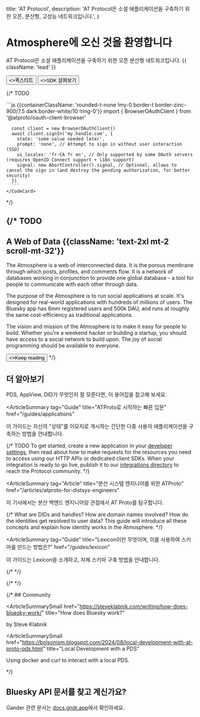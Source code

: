 
  title: 'AT Protocol',
  description:
    'AT Protocol은 소셜 애플리케이션을 구축하기 위한 오픈, 분산형, 고성능 네트워크입니다.',
}


<HeroPattern />

# Atmosphere에 오신 것을 환영합니다

AT Protocol은 소셜 애플리케이션을 구축하기 위한 오픈 분산형 네트워크입니다. {{ className: 'lead' }}

<div className="not-prose mb-16 mt-6 flex gap-3">
  <Button href="/guides/applications" arrow="right">
    <>퀵스타트</>
  </Button>
  <Button href="/sdks" variant="outline">
    <>SDK 살펴보기</>
  </Button>
</div>

{/* TODO <Row>
  <Col>
      <Firehose />
  </Col>
  <Col>
    <CodeCard description="Single Sign-On in 5 minutes." href="/todo" icon={UserIcon}>
      ```js {{containerClassName: 'rounded-t-none !my-0 border-t border-zinc-900/7.5 dark:border-white/10 !ring-0'}}
      import { BrowserOAuthClient } from '@atproto/oauth-client-browser'

      const client = new BrowserOAuthClient()
      await client.signIn('my.handle.com', {
        state: 'some value needed later',
        prompt: 'none', // Attempt to sign in without user interaction (SSO)
        ui_locales: 'fr-CA fr en', // Only supported by some OAuth servers (requires OpenID Connect support + i18n support)
        signal: new AbortController().signal, // Optional, allows to cancel the sign in (and destroy the pending authorization, for better security)
      })
      ```
    </CodeCard>
  </Col>
</Row> */}

<Guides lang="ko" />

<Specs lang="ko" />

{/* TODO
---

## A Web of Data {{className: 'text-2xl mt-2 scroll-mt-32'}}

The Atmosphere is a web of interconnected data. It is the porous membrane through which posts, profiles, and comments flow.  It is a network of databases working in conjunction to provide one global database - a tool for people to communicate with each other through data.

The purpose of the Atmosphere is to run social applications at scale. It's designed for real-world applications with hundreds of millions of users. The Bluesky app has 6mm registered users and 500k DAU, and runs at roughly the same cost-efficiency as traditional applications.

The vision and mission of the Atmosphere is to make it easy for people to build. Whether you're a weekend hacker or building a startup, you should have access to a social network to build upon. The joy of social programming should be available to everyone.

<Button href="/quickstart" arrow="right">
  <>Keep reading</>
</Button> */}

## 더 알아보기

<div className="xl:grid grid-cols-2 gap-12 xl:max-w-none border-t border-zinc-900/5 dark:border-zinc-700 pt-10 mt-4">

<ArticleSummary tag="Guide" title="용어집" href="/guides/glossary">
  PDS, AppView, DID가 무엇인지 잘 모른다면, 이 용어집을 참고해 보세요.
</ArticleSummary>

<ArticleSummary
  tag="Guide"
  title="ATProto로 시작하는 빠른 입문"
  href="/guides/applications"
>
  이 가이드는 자신의 "상태"를 이모지로 게시하는 간단한 다중 사용자
  애플리케이션을 구축하는 방법을 안내합니다.
</ArticleSummary>

{/* TODO <ArticleSummary tag="Article" title="What happens when I like a post?" href="/articles/todo" >
To get started, create a new application in your [developer settings](#), then read about how to make requests for the resources you need to access using our HTTP APIs or dedicated client SDKs. When your integration is ready to go live, publish it to our [integrations directory](#) to reach the Protocol community.
</ArticleSummary> */}

<ArticleSummary
  tag="Article"
  title="분산 시스템 엔지니어를 위한 ATProto"
  href="/articles/atproto-for-distsys-engineers"
>
  이 기사에서는 분산 백엔드 엔지니어링 관점에서 AT Proto를 탐구합니다.
</ArticleSummary>

{/* <ArticleSummary tag="Guide" title="How do user identities work?" href="/guides/identity" >
What are DIDs and handles? How are domain names involved? How do the identities get resolved to user data? This guide will introduce all these concepts and explain how identity works in the Atmosphere.
</ArticleSummary> */}

<ArticleSummary
  tag="Guide"
  title="Lexicon이란 무엇이며, 이를 사용하여 스키마를 만드는 방법은?"
  href="/guides/lexicon"
>
  이 가이드는 Lexicon을 소개하고, 자체 스키마 구축 방법을 안내합니다.
</ArticleSummary>

</div>

<div className="flex flex-col xl:grid grid-cols-3 gap-12 xl:max-w-none border-t border-zinc-900/5 dark:border-zinc-700 pt-10 mt-4">

<ImageCard
  image={WebWithoutWallsPng}
  href="https://www.youtube.com/watch?v=F1sJW6nTP6E"
  title="벽 없는 웹 - React Universe 2024 강연"
  tag="Talk"
  description="React Universe Conf 2024에서 Dan Abramov가 AT Protocol을 소개한 강연"
/>

<ImageCard
  image={DotMediaInterviewPng}
  href="https://flipboard.video/w/ophhJTECuL7fcBNbUitV3q"
  title="Bluesky의 Jay Graber와 함께 아이덴티티의 재중심화"
  tag="Interview"
  description="Jay Graber와 Flipboard CEO Mike McCue가 소셜을 웹에 더 가깝게 만드는 방법에 대해 인터뷰한 내용"
/>

<ImageCard
  image={WhitepaperPng}
  href="https://arxiv.org/abs/2402.03239"
  title="Bluesky와 AT Protocol: 사용하기 쉬운 분산 소셜 미디어"
  tag="Whitepaper"
  description="Martin Kleppmann과 AT Protocol 팀이 작성한 백서"
/>

{/* <ImageCard image={TbdInterviewJpg} href="https://www.youtube.com/live/D5WVK7KfTAk" title="Bluesky の AT プロトコルでソーシャル インターネットを構築する" tag="Interview" description="AT プロトコルの仕組みに関する Dan Abramov 氏と TBD 氏によるインタビュー。このトピックを初めて知る人にとっては素晴らしい入門書です。" /> */}

{/* <ImageCard image={HowDoesBlueskyWorkBlogpostPng} href="https://steveklabnik.com/writing/how-does-bluesky-work/" title="Bluesky はどのように機能しますか?" tag="Community Blogpost" description="Bluesky と ATProto が高レベルでどのように機能するかを説明する Steve Klabnik のブログ投稿。" /> */}

</div>

{/* ## Community

<div className="xl:grid grid-cols-3 gap-12 xl:max-w-none border-t border-zinc-900/5 dark:border-zinc-700 pt-10 mt-4">

<ArticleSummarySmall
  href="https://steveklabnik.com/writing/how-does-bluesky-work/"
  title="How does Bluesky work?"
>
  by Steve Klabnik
</ArticleSummarySmall>

<ArticleSummarySmall
  href="https://bolsonism.blogspot.com/2024/08/local-development-with-at-proto-pds.html"
  title="Local Development with a PDS"
>
  Using docker and curl to interact with a local PDS.
</ArticleSummarySmall>

</div> */}

## Bluesky API 문서를 찾고 계신가요?

Gander 관련 문서는 [docs.gndr.app](https://docs.gndr.app)에서 확인하세요.
